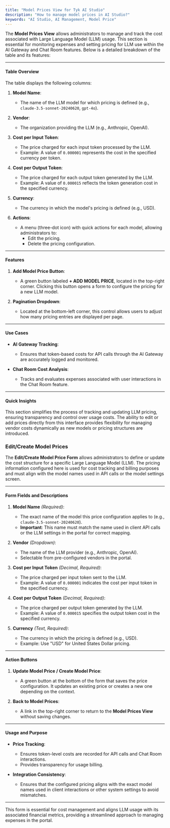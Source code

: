 ```yaml
---
title: "Model Prices View for Tyk AI Studio"
description: "How to manage model prices in AI Studio?"
keywords: "AI Studio, AI Management, Model Price"
---
```


The **Model Prices View** allows administrators to manage and track the cost associated with Large Language Model (LLM) usage. This section is essential for monitoring expenses and setting pricing for LLM use within the AI Gateway and Chat Room features. Below is a detailed breakdown of the table and its features:

---

#### **Table Overview**
The table displays the following columns:

1. **Model Name**:
   - The name of the LLM model for which pricing is defined (e.g., `claude-3.5-sonnet-20240620`, `gpt-4o`).

2. **Vendor**:
   - The organization providing the LLM (e.g., Anthropic, OpenAI).

3. **Cost per Input Token**:
   - The price charged for each input token processed by the LLM.
   - Example: A value of `0.000001` represents the cost in the specified currency per token.

4. **Cost per Output Token**:
   - The price charged for each output token generated by the LLM.
   - Example: A value of `0.000015` reflects the token generation cost in the specified currency.

5. **Currency**:
   - The currency in which the model's pricing is defined (e.g., USD).

6. **Actions**:
   - A menu (three-dot icon) with quick actions for each model, allowing administrators to:
     - Edit the pricing.
     - Delete the pricing configuration.

---

#### **Features**

1. **Add Model Price Button**:
   - A green button labeled **+ ADD MODEL PRICE**, located in the top-right corner. Clicking this button opens a form to configure the pricing for a new LLM model.

2. **Pagination Dropdown**:
   - Located at the bottom-left corner, this control allows users to adjust how many pricing entries are displayed per page.

---

#### **Use Cases**
- **AI Gateway Tracking**:
   - Ensures that token-based costs for API calls through the AI Gateway are accurately logged and monitored.

- **Chat Room Cost Analysis**:
   - Tracks and evaluates expenses associated with user interactions in the Chat Room feature.

---

#### **Quick Insights**
This section simplifies the process of tracking and updating LLM pricing, ensuring transparency and control over usage costs. The ability to edit or add prices directly from this interface provides flexibility for managing vendor costs dynamically as new models or pricing structures are introduced.

### Edit/Create Model Prices

The **Edit/Create Model Price Form** allows administrators to define or update the cost structure for a specific Large Language Model (LLM). The pricing information configured here is used for cost tracking and billing purposes and must align with the model names used in API calls or the model settings screen.

---

#### **Form Fields and Descriptions**

1. **Model Name** *(Required)*:
   - The exact name of the model this price configuration applies to (e.g., `claude-3.5-sonnet-20240620`).
   - **Important**: This name must match the name used in client API calls or the LLM settings in the portal for correct mapping.

2. **Vendor** *(Dropdown)*:
   - The name of the LLM provider (e.g., Anthropic, OpenAI).
   - Selectable from pre-configured vendors in the portal.

3. **Cost per Input Token** *(Decimal, Required)*:
   - The price charged per input token sent to the LLM.
   - Example: A value of `0.000001` indicates the cost per input token in the specified currency.

4. **Cost per Output Token** *(Decimal, Required)*:
   - The price charged per output token generated by the LLM.
   - Example: A value of `0.000015` specifies the output token cost in the specified currency.

5. **Currency** *(Text, Required)*:
   - The currency in which the pricing is defined (e.g., USD).
   - Example: Use "USD" for United States Dollar pricing.

---

#### **Action Buttons**
1. **Update Model Price / Create Model Price**:
   - A green button at the bottom of the form that saves the price configuration. It updates an existing price or creates a new one depending on the context.

2. **Back to Model Prices**:
   - A link in the top-right corner to return to the **Model Prices View** without saving changes.

---

#### **Usage and Purpose**
- **Price Tracking**:
   - Ensures token-level costs are recorded for API calls and Chat Room interactions.
   - Provides transparency for usage billing.

- **Integration Consistency**:
   - Ensures that the configured pricing aligns with the exact model names used in client interactions or other system settings to avoid mismatches.

---

This form is essential for cost management and aligns LLM usage with its associated financial metrics, providing a streamlined approach to managing expenses in the portal.

